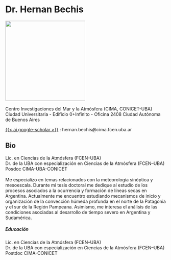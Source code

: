 <h1>Dr. Hernan Bechis</h1>

![](images/bechis.png){width=250} \
\
Centro Investigaciones del Mar y la Atmósfera (CIMA, CONICET-UBA) \
Ciudad Universitaria - Edificio 0+Infinito - Oficina 2408
Ciudad Autónoma de Buenos Aires \


[{{< ai google-scholar   >}}</i>](https://scholar.google.com/citations?user=6iA-FKEAAAAJ&hl=es&oi=ao) <i class="bi bi-inbox"></i>: hernan.bechis@cima.fcen.uba.ar \


<style>
  .fa-twitter {
    color: #0077CC;
    font-size: 25px;
  }
</style>

<style>
  .ai-google-scholar {
    color: #000000;
    font-size: 25px;
  }
</style>

<h2>Bio</h2>
Lic. en Ciencias de la Atmósfera (FCEN–UBA) \
Dr. de la UBA con especialización en Ciencias de la Atmósfera (FCEN–UBA) \
Posdoc CIMA-UBA-CONICET \
\
Me especializo en temas relacionados con la meteorología sinóptica y mesoescala.  Durante mi tesis doctoral me dedique al estudio de los procesos asociados a la ocurrencia y formación de líneas secas en Argentina. Actualmente me encuentro estudiando mecanismos de inicio y organización de la convección húmeda profunda en el norte de la Patagonia y el sur de la Región Pampeana. Asimismo, me interesa el análisis de las condiciones asociadas al desarrollo de tiempo severo en Argentina y Sudamérica.

<h5>Educación</h5>
Lic. en Ciencias de la Atmósfera (FCEN–UBA) \
Dr. de la UBA con especialización en Ciencias de la Atmósfera (FCEN–UBA) \
Postdoc CIMA-CONICET \

